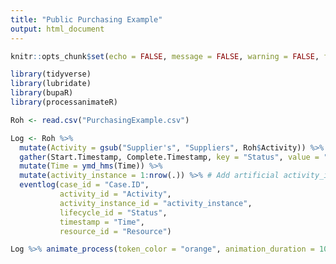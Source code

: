 ```yaml
---
title: "Public Purchasing Example"
output: html_document
---
```


```r
knitr::opts_chunk$set(echo = FALSE, message = FALSE, warning = FALSE, fig.align = "center")

library(tidyverse)
library(lubridate)
library(bupaR)
library(processanimateR)
```


```r
Roh <- read.csv("PurchasingExample.csv")

Log <- Roh %>% 
  mutate(Activity = gsub("Supplier's", "Suppliers", Roh$Activity)) %>% # remove ' to avoid syntax error with process_map function
  gather(Start.Timestamp, Complete.Timestamp, key = "Status", value = "Time") %>% # Convert to long format
  mutate(Time = ymd_hms(Time)) %>%
  mutate(activity_instance = 1:nrow(.)) %>% # Add artificial activity_instance_id
  eventlog(case_id = "Case.ID",
           activity_id = "Activity",
           activity_instance_id = "activity_instance",
           lifecycle_id = "Status",
           timestamp = "Time",
           resource_id = "Resource")

Log %>% animate_process(token_color = "orange", animation_duration = 100)

```

